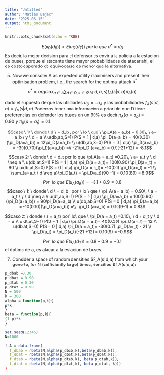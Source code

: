 ```yaml
---
title: "Untitled"
author: "Matias Bajac"
date: '2025-06-15'
output: html_document
---
```


```r
knitr::opts_chunk$set(echo = TRUE)
```

$$E(u_D(d_B)) > E(u_D(d_T)) \ por \ lo \ que\  d^{*} = d_B$$
Es decir, la mejor decision para el defensor es envir a la policia a la estación de buses, porque el atacante tiene mayor probabilidades de atacar ahi, el es costo esperado de equivocarse es menor que la alternativa.

5) Now we consdier A as expected utility maximisers and present their optimisation problem, i.e., the search for the optimal attack $a^{*}$

$$a^{*} = arg max_{ a \in A} \sum_{d \in D, s \in S} u_A(d,a,s)f_A(s|d,a) \pi_A(a)$$

dado el supuesto de que las utildiades $u_D = -u_A$ y las probabilidades $f_{A}(s|d,a) = f_D(s|d,a)$
Podemos tener una informacion a priori de que D tiene preferencias en defender los buses en un 90% es decir $\pi_A(a = a_b) = 0.90 \ y \ \pi_D(a = a_t) = 0.1$.


$$caso \ 1: \ donde \ d \ = d_b , por \ lo \ que \ \pi_A(a = a_b) = 0.80\, \  a= a_b \ y \ d = a \\
 u(db,ab,S=1) P(S = 1 | d,a) \pi_D(a=a_b) = 40(0.30)(\pi_D(a=a_b))  = 12\pi_D(a=a_b) \\
  u(db,ab,S=0) P(S = 0 | d,a) \pi_D(a=a_b) = -30(0.70)(\pi_D(a=a_b))  =\\ 
  -21\pi_D 
  (a=a_b) = 0.9(-21+12) = -8.1$$
  
 $$caso 2: \ donde \  d = d_t por lo que \pi_A(a = a_t) =0.20\, \ a= a_t y \ d \neq a \\
 u(db,at,S=1) P(S = 1 | d,a) \pi_D(a = a_t)= 100(0.90) \pi_D(a=_t) = 90 \\
 u(db,at,S=0) P(S = 0 | d,a) \pi_D(a = a_t)= -10(0.1) \pi_D(a=_t) = -1 \\
 \sum_{a=a_t \ d \neq a}\pi_D(a_t) = \pi_D(a_t)(90 -1) = 0.10(89) = 8.9$$
 
 
 $$Por \  \ lo \ que \ E(u_A(a_B)) =  -8.1 + 8.9 = 0.8$$
  $$caso \ 1: \ donde \ d \ = d_b , por \ lo \ que \ \pi_A(a = a_b) = 0.90\, \  a = a_t \ y \ d \neq a \\
 u(dt,ab,S=1) P(S = 1 | d,a) \pi_D(a=a_b) = 100(0.90)(\pi_D(a=a_b))  = 90\pi_D(a=a_b) \\
  u(db,ab,S=0) P(S = 0 | d,a) \pi_D(a=a_b) = -10(0.10)(\pi_D(a=a_b))  =\\ 
  `\pi_D 
  (a=a_b) = 0.10(9-1) = 0.8$$
  
 $$caso 2: \ donde \  a = a_t\ por\  lo\ que \ \pi_D(a = a_t) =0.10\, \ d = d_t y \ d = a \\
 u(dt,at,S=1) P(S = 1 | d,a) \pi_D(a = a_t)= 40(0.30) \pi_D(a=_t) = 12 \\
 u(db,at,S=0) P(S = 0 | d,a) \pi_D(a = a_t)= -30(0.7) \pi_D(a=_t) - 21 \\
\pi_D(a_t) = \pi_D(a_t)(-21 +12) = 0.10(9) = -0.9$$

$$Por \  \ lo \ que \ E(u_A(d_T)) =  0.8 -0.9 = -0.1$$
 el óptimo de a, es atacar a la estacion de buses. 
 
 
 7) Consider a space of random densities $F_A(s|d,a) from which your generte, for N (sufficiently large) times, densities $f_A(s|d,a):
 
 
```r

p_dbab =0.30
p_dbat = 0.90
p_dtab = 0.30
p_dtat = 0.90
N = 500
k = 300
alpha = function(p,k){
p*k
}
beta = function(p,k){
(1-p)*k
}

set.seed(12345)
N=1000

f_A = data.frame(
  f_dbab = rbeta(N,alpha(p_dbab,k),beta(p_dbab,k)),
  f_dbat = rbeta(N,alpha(p_dbat,k),beta(p_dbat,k)),
  f_dtab = rbeta(N,alpha(p_dtab,k), beta(p_dtab,k)),
  f_dtat = rbeta(N,alpha(p_dtat,k), beta(p_dtat, k)))
)



```
 
 
